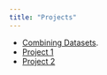 ```yaml
---
title: "Projects"
---
```

* [Combining Datasets](CombiningDatasetsSlides.qmd).
* [Project 1](https://stt2860-f2024.github.io/bicycle-sharing-sydneytraugott/BikeSharing.html)
* [Project 2]()

